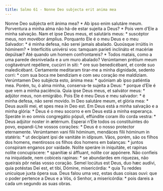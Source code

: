 ```yaml
---
title: Salmo 61 - Nonne Deo subjecta erit anima mea
---
```


<div class="grid grid-cols-2 gap-5">
  <span class="col-6 dropcaps text-justify">
    Nonne Deo subjécta erit ánima mea? * Ab ipso enim salutáre meum.
  </span>
  <span class="col-6 dropcaps text-justify">
    Porventura a minha alma não há-de estar sujeita a Deus? * Pois vem d’Ele a
    minha salvação.
  </span>
  <span class="col-6 text-justify">
    Nam et ipse Deus meus, et salutáris meus: * suscéptor meus, non movébor
    ámplius.
  </span>
  <span class="col-6 text-justify">
    Porquanto Ele é o meu Deus e o meu Salvador: * é minha defesa, não serei
    jamais abalado.
  </span>
  <span class="col-6 text-justify">
    Quoúsque irrúitis in hóminem? * Interfícitis univérsi vos: tamquam paríeti
    inclináto et macériæ depúlsæ?
  </span>
  <span class="col-6 text-justify">
    Até quando um homem confrontareis? * Todos matais, como a uma parede
    desnivelada e a um muro abalado?
  </span>
  <span class="col-6 text-justify">
    Verúmtamen prétium meum cogitavérunt repéllere, cucúrri in siti: * ore suo
    benedicébant, et corde suo maledicébant.
  </span>
  <span class="col-6 text-justify">
    Certamente meditaram tirar-me a minha dignidade, sedento corri: * com sua
    boca me bendiziam e com seu coração me maldiziam.
  </span>
  <span class="col-6 text-justify">
    Verúmtamen Deo subjécta esto, ánima mea: * quóniam ab ipso patiéntia mea.
  </span>
  <span class="col-6 text-justify">
    Porém, tu, ó alma minha, conserva-te sujeita a Deus: * porque d’Ele é que
    vem a minha paciência.
  </span>
  <span class="col-6 text-justify">
    Quia ipse Deus meus, et salvátor meus: * adjútor meus, non emigrábo.
  </span>
  <span class="col-6 text-justify">
    Pois Ele é meu Deus e meu salvador: * é minha defesa, não serei movido.
  </span>
  <span class="col-6 text-justify">
    In Deo salutáre meum, et glória mea: * Deus auxílii mei, et spes mea in Deo
    est.
  </span>
  <span class="col-6 text-justify">
    Em Deus está a minha salvação e a minha glória: * Deus é o meu socorro e em
    Deus está a minha esperança.
  </span>
  <span class="col-6 text-justify">
    Speráte in eo omnis congregátio pópuli, effúndite coram illo corda vestra: *
    Deus adjútor noster in ætérnum.
  </span>
  <span class="col-6 text-justify">
    Esperai n’Ele todos os constituintes do povo, expandi-Lhe vossos corações: *
    Deus é o nosso protector eternamente.
  </span>
  <span class="col-6 text-justify">
    Verúmtamen vani fílii hóminum, mendáces fílii hóminum in statéris: * ut
    decípiant ipsi de vanitáte in idípsum.
  </span>
  <span class="col-6 text-justify">
    Vãos, porém, são os filhos dos homens, mentirosos os filhos dos homens em
    balanças: * juntos conspiram enganos por vaidade.
  </span>
  <span class="col-6 text-justify">
    Nolíte speráre in iniquitáte, et rapínas nolíte concupíscere: * spanítiæ si
    áffluant, nolíte cor appónere.
  </span>
  <span class="col-6 text-justify">
    Não confieis na iniquidade, nem cobiceis rapinas: * se abundardes em
    riquezas, não queirais pôr nelas vosso coração.
  </span>
  <span class="col-6 text-justify">
    Semel locútus est Deus, duo hæc audívi, quia potéstas Dei est, et tibi,
    Dómine, misericórdia: * quia Tu reddes unicuíque juxta ópera sua.
  </span>
  <span class="col-6 text-justify">
    Deus falou uma vez, estas duas coisas ouvi: que o poder pertence a Deus e a
    Vós, ó Senhor, a misericórdia: * pois dareis a cada um segundo as suas
    obras.
  </span>
</div>
